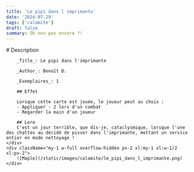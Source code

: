 ```yaml
---
title: 'Le pipi dans l imprimante'
date: '2024-07-29'
tags: ['calamite']
draft: false
summary: Oh non pas encore ?!
---
```


<div className="-mx-2 flex flex-wrap overflow-hidden xl:-mx-2">
    <div className="my-1 w-full overflow-hidden px-2 xl:my-1 xl:w-1/2 xl:px-2">
        # Description

        _Title_: Le pipi dans l'imprimante

        _Author_: Benoît D.

        _Exemplaires_: 1

        ## Effet

        Lorsque cette carte est jouée, le joueur peut au choix :
        - Appliquer - 2 lors d'un combat
        - Regarder la main d'un joueur

        ## Lore
        C'est un jour terrible, que dis-je, cataclysmique, lorsque l'une des chattes au décidé de pisser dans l'imprimante, mettant un service entier en mode nettoyage !
    </div>
    <div className="my-1 w-full overflow-hidden px-2 xl:my-1 xl:w-1/2 xl:px-2">
        ![Maple](/static/images/calamite/le_pipi_dans_l_imprimante.png)
    </div>

</div>
